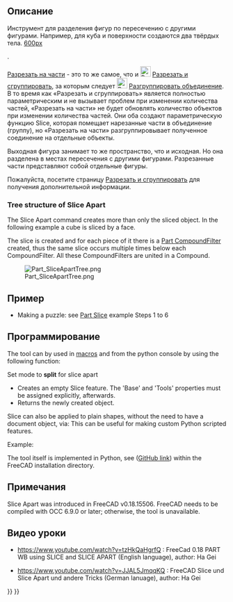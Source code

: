 <languages/>

{{Docnav/ru
|[[Part_BooleanFragments/ru|Булево разделение]]
|[[Part_Slice/ru|Разрезать и сгруппировать]]
|[[Part_Workbench/ru|Деталь]]
|IconL=Part_BooleanFragments.svg
|IconR=Part_Slice.svg
|IconC=Workbench_Part.svg
}}

{{GuiCommand/ru
|Name=Part SliceApart
|Name/ru=Разрезать на части
|MenuLocation=Деталь → Разделить → /Разрезать на части
|Workbenches=[[Part_Workbench/ru|Деталь]]
|Version=0.18
|SeeAlso=[[Part_Slice/ru|Разрезать и сгруппировать]], [[Part_ExplodeCompound/ru|Разгруппировать объединение]]
}}

<span id="Description"></span>
== Описание == 

Инструмент для разделения фигур по пересечению с другими фигурами. Например, для куба и поверхности создаются два твёрдых тела.
[[image:Part_Slice_Demo.png|600px]]

{{Caption| Выше: части были раздвинуты вручную, чтобы показать разрез}}.

[[Part SliceApart/ru|Разрезать на части]] - это то же самое, что и [[Image:Part_Slice.svg|24px|link=Part_Slice]] [[Part Slice/ru|Разрезать и сгруппировать]], за которым следует [[Image:Part_ExplodeCompound.svg|24px|link=Part_ExplodeCompound]] [[Part_ExplodeCompound/ru|Разгруппировать объединение]]. В то время как «Разрезать и сгруппировать» является полностью параметрическим и не вызывает проблем при изменении количества частей, «Разрезать на части» не будет обновлять количество объектов при изменении количества частей.
Они оба создают параметрическую функцию Slice, которая помещает нарезанные части в объединение (группу), но «Разрезать на части» разгруппировывает полученное соединение на отдельные объекты.

Выходная фигура занимает то же пространство, что и исходная. Но она разделена в местах пересечения с другими фигурами. Разрезанные части представляют собой отдельные фигуры. 


Пожалуйста, посетите страницу [[Part Slice/ru|Разрезать и сгруппировать]] для получения дополнительной информации.

===Tree structure of Slice Apart===
The Slice Apart command creates more than only the sliced object. In the following example a cube is sliced by a face.

The slice is created and for each piece of it there is a [[Part CompoundFilter]] created, thus the same slice occurs multiple times below each CompoundFilter. All these CompoundFilters are united in a Compound.

[[Image:Part_SliceApartTree.png]]

<span id="Example"></span>
==Пример==

* Making a puzzle: see [[Part Slice|Part Slice]] example Steps 1 to 6

<span id="Scripting"></span>
==Программирование== 

The tool can by used in [[macros]] and from the python console by using the following function:
 {{incode|BOPTools.SplitFeatures.makeSlice(name)}}

Set mode to '''split''' for slice apart

* Creates an empty Slice feature. The 'Base' and 'Tools' properties must be assigned explicitly, afterwards.
* Returns the newly created object.

Slice can also be applied to plain shapes, without the need to have a document object, via:
{{Code|code=BOPTools.SplitAPI.slice(base_shape, tool_shapes, mode, tolerance = 0.0)}}
This can be useful for making custom Python scripted features.


Example:
{{code|code=
import BOPTools.SplitFeatures
j = BOPTools.SplitFeatures.makeSlice(name= 'Slice')
j.Base = FreeCADGui.Selection.getSelection()[0]
j.Tools = FreeCADGui.Selection.getSelection()[1:]
}}

The tool itself is implemented in Python, see {{FileName|/Mod/Part/BOPTools/SplitFeatures.py}} ([https://github.com/FreeCAD/FreeCAD/blob/master/src/Mod/Part/BOPTools/SplitFeatures.py GitHub link]) within the FreeCAD installation directory.

<span id="Notes"></span>
==Примечания==

Slice Apart was introduced in FreeCAD v0.18.15506. FreeCAD needs to be compiled with OCC 6.9.0 or later; otherwise, the tool is unavailable.

<span id="Video-Tutorials"></span>
==Видео уроки== 

* https://www.youtube.com/watch?v=tzHkQaHgrfQ : FreeCad 0.18 PART WB using SLICE and SLICE APART (English language), author: Ha Gei

* https://www.youtube.com/watch?v=JJAL5JmqqKQ : FreeCAD Slice und Slice Apart und andere Tricks (German lanuage), author: Ha Gei


{{Docnav/ru
|[[Part_BooleanFragments/ru|Булево разделение]]
|[[Part_Slice/ru|Разрезать и сгруппировать]]
|[[Part_Workbench/ru|Деталь]]
|IconL=Part_BooleanFragments.svg
|IconR=Part_Slice.svg
|IconC=Workbench_Part.svg
}}

{{Part Tools navi{{#translation:}}}}
{{Userdocnavi{{#translation:}}}}